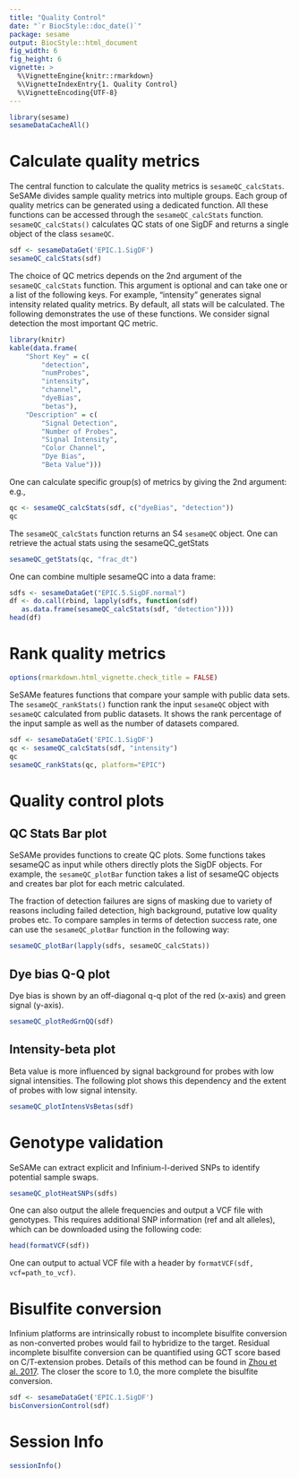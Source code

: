 ```yaml
---
title: "Quality Control"
date: "`r BiocStyle::doc_date()`"
package: sesame
output: BiocStyle::html_document
fig_width: 6
fig_height: 6
vignette: >
  %\VignetteEngine{knitr::rmarkdown}
  %\VignetteIndexEntry{1. Quality Control}
  %\VignetteEncoding{UTF-8}
---
```


```r
library(sesame)
sesameDataCacheAll()
```

# Calculate quality metrics

The central function to calculate the quality metrics is `sesameQC_calcStats`.
SeSAMe divides sample quality metrics into multiple groups. Each group of
quality metrics can be generated using a dedicated function. All these
functions can be accessed through the `sesameQC_calcStats`
function. `sesameQC_calcStats()` calculates QC stats of one SigDF and returns a
single object of the class `sesameQC`.

```r
sdf <- sesameDataGet('EPIC.1.SigDF')
sesameQC_calcStats(sdf)
```

The choice of QC metrics depends on the 2nd argument of the
`sesameQC_calcStats` function. This argument is optional and can take one or a
list of the following keys. For example, "intensity" generates signal intensity
related quality metrics. By default, all stats will be calculated. The
following demonstrates the use of these functions. We consider signal detection
the most important QC metric.

```r
library(knitr)
kable(data.frame(
    "Short Key" = c(
        "detection",
        "numProbes",
        "intensity",
        "channel",
        "dyeBias",
        "betas"),
    "Description" = c(
        "Signal Detection",
        "Number of Probes",
        "Signal Intensity",
        "Color Channel",
        "Dye Bias",
        "Beta Value")))
```

One can calculate specific group(s) of metrics by giving the 2nd argument: e.g.,

```r
qc <- sesameQC_calcStats(sdf, c("dyeBias", "detection"))
qc
```

The `sesameQC_calcStats` function returns an S4 `sesameQC` object. One can
retrieve the actual stats using the sesameQC_getStats

```r
sesameQC_getStats(qc, "frac_dt")
```

One can combine multiple sesameQC into a data frame:

```r
sdfs <- sesameDataGet("EPIC.5.SigDF.normal")
df <- do.call(rbind, lapply(sdfs, function(sdf)
   as.data.frame(sesameQC_calcStats(sdf, "detection"))))
head(df)
```

# Rank quality metrics

```r
options(rmarkdown.html_vignette.check_title = FALSE)
```

SeSAMe features functions that compare your sample with public data sets. The
`sesameQC_rankStats()` function rank the input `sesameQC` object with
`sesameQC` calculated from public datasets. It shows the rank percentage of the
input sample as well as the number of datasets compared.

```r
sdf <- sesameDataGet('EPIC.1.SigDF')
qc <- sesameQC_calcStats(sdf, "intensity")
qc
sesameQC_rankStats(qc, platform="EPIC")
```

# Quality control plots

## QC Stats Bar plot

SeSAMe provides functions to create QC plots. Some functions takes sesameQC as
input while others directly plots the SigDF objects. For example, the
`sesameQC_plotBar` function takes a list of sesameQC objects and creates bar
plot for each metric calculated.

The fraction of detection failures are signs of masking due to variety of
reasons including failed detection, high background, putative low quality
probes etc. To compare samples in terms of detection success rate, one can use
the `sesameQC_plotBar` function in the following way:

```r
sesameQC_plotBar(lapply(sdfs, sesameQC_calcStats))
```

## Dye bias Q-Q plot

Dye bias is shown by an off-diagonal q-q plot of the red (x-axis) and green
signal (y-axis).

```r
sesameQC_plotRedGrnQQ(sdf)
```

## Intensity-beta plot

Beta value is more influenced by signal background for probes with low signal
intensities. The following plot shows this dependency and the extent of probes
with low signal intensity.

```r
sesameQC_plotIntensVsBetas(sdf)
```

# Genotype validation

SeSAMe can extract explicit and Infinium-I-derived SNPs to identify potential
sample swaps.

```r
sesameQC_plotHeatSNPs(sdfs)
```

One can also output the allele frequencies and output a VCF file with
genotypes. This requires additional SNP information (ref and alt alleles),
which can be downloaded using the following code:

```r
head(formatVCF(sdf))
```

One can output to actual VCF file with a header by `formatVCF(sdf,
vcf=path_to_vcf)`.

# Bisulfite conversion

Infinium platforms are intrinsically robust to incomplete bisulfite conversion
as non-converted probes would fail to hybridize to the target. Residual
incomplete bisulfite conversion can be quantified using GCT score based on
C/T-extension probes. Details of this method can be found in
[Zhou et al. 2017](https://academic.oup.com/nar/article/45/4/e22/2290930).
The closer the score to 1.0, the more complete the bisulfite conversion.

```r
sdf <- sesameDataGet('EPIC.1.SigDF')
bisConversionControl(sdf)
```

# Session Info

```r
sessionInfo()
```